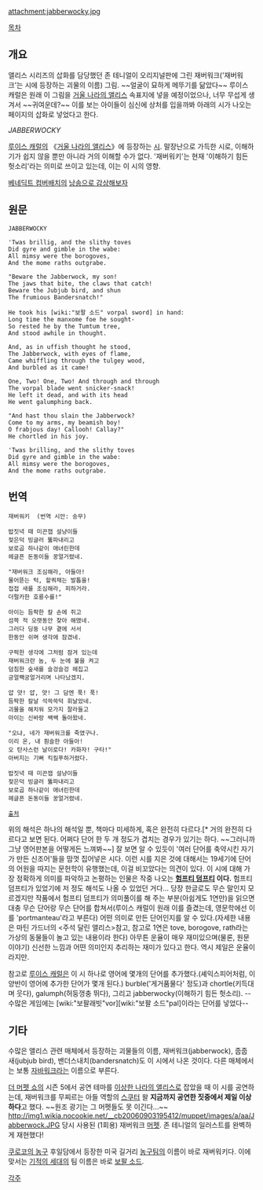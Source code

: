 attachment:jabberwocky.jpg

[[목차]]

== 개요 ==
앨리스 시리즈의 삽화를 담당했던 존 테니얼이 오리지널판에 그린 재버워크('재버워크'는 시에 등장하는 괴물의 이름) 그림. ~~얼굴이 묘하게 메뚜기를 닮았다~~ 루이스 캐럴은 원래 이 그림을 [[거울 나라의 앨리스]] 속표지에 넣을 예정이었으나, 너무 무섭게 생겨서 ~~귀여운데?~~ 이를 보는 아이들이 심신에 상처를 입을까봐 아래의 시가 나오는 페이지의 삽화로 넣었다고 한다.

''JABBERWOCKY''

[[루이스 캐럴]]의 《[[거울 나라의 앨리스]]》에 등장하는 [[시]].
말장난으로 가득한 시로, 이해하기가 쉽지 않을 뿐만 아니라 거의 이해할 수가 없다. '재버워키'는 현재 '이해하기 힘든 헛소리'라는 의미로 쓰이고 있는데, 이는 이 시의 영향.

[[베네딕트 컴버배치]]의 [http://youtu.be/S9TTzTU6Lnc 낭송으로 감상해보자]

== 원문 ==
 JABBERWOCKY

 'Twas brillig, and the slithy toves
 Did gyre and gimble in the wabe:
 All mimsy were the borogoves,
 And the mome raths outgrabe.

 "Beware the Jabberwock, my son!
 The jaws that bite, the claws that catch!
 Beware the Jubjub bird, and shun
 The frumious Bandersnatch!"

 He took his [wiki:"보팔 소드" vorpal sword] in hand:
 Long time the manxome foe he sought-
 So rested he by the Tumtum tree,
 And stood awhile in thought.

 And, as in uffish thought he stood,
 The Jabberwock, with eyes of flame,
 Came whiffling through the tulgey wood,
 And burbled as it came!

 One, Two! One, Two! And through and through
 The vorpal blade went snicker-snack!
 He left it dead, and with its head
 He went galumphing back.

 "And hast thou slain the Jabberwock?
 Come to my arms, my beamish boy!
 O frabjous day! Callooh! Callay?"
 He chortled in his joy.

 'Twas brilling, and the slithy toves
 Did gyre and gimble in the wabe:
 All mimsy were the borogoves,
 And the mome raths outgrabe.

== 번역 ==
 재버워키  (번역 시안: 송무)

 밥짓녁 때 미끈잽 설냥이들
 젖은덕 빙글러 뚫파내리고
 보로곱 하나같이 애녀린한데
 헤글픈 돈동이들 꿍얼거렸네.

 "재버워크 조심해라, 아들아!
 물어뜯는 턱, 할쿼채는 발톱을!
 접접 새를 조심해라, 피하거라.
 더펄카한 호룡수를!"

 아이는 듬팍한 칼 손에 쥐고
 섬쯕 적 오랫동안 찾아 해맸네.
 그러다 딩둥 나무 곁에 서서
 한동안 쉬며 생각에 잠겼네. 

 구퍽한 생각에 그처럼 잠겨 있는데
 재버워크란 놈, 두 눈에 불을 켜고
 덤침한 숲새를 슬겅슬겅 헤집고
 긍얼짹궁얼거리며 나타났겠지.

 얍 얏! 얍, 얏! 그 담엔 푹! 푹!
 듬팍한 칼날 석쓱쓱덕 휘날았네.
 괴물을 해치워 모가지 잘라들고
 아이는 신바랑 쌕쌕 돌아왔네.

 "오냐, 네가 재버워크를 죽였구나.
 이리 온, 내 훤슬한 아들아!
 오 탄사스런 날이로다! 카화자! 구타!"
 아버지는 기뻐 킥킬푸하거렸다.

 밥짓녁 때 미끈잽 설냥이들
 젖은덕 빙글러 뚫파내리고
 보로곱 하나같이 애녀린한데
 헤글픈 돈동이들 꿍얼거렸네.

 [http://edu.gsnu.ac.kr/~songmu/ 출처]

위의 해석은 하나의 해석일 뿐, 책마다 미세하게, 혹은 완전히 다르다.[* 거의 완전히 다르다고 보면 된다. 어쩌다 단어 한 두 개 정도가 겹치는 경우가 있기는 하다. ~~그러니까 그냥 영어판본을 어떻게든 느껴봐~~] 
잘 보면 알 수 있듯이 '여러 단어를 축약시킨 자기가 만든 신조어'들을 맘껏 집어넣은 시다. 이런 시를 지은 것에 대해서는 19세기에 단어의 어원을 따지는 문헌학이 유행했는데, 이걸 비꼬았다는 의견이 있다. 이 시에 대해 가장 정확하게 의미를 파악하고 논평하는 인물은 작중 나오는 '''[[험프티 덤프티]] 이다.''' 험프티 덤프티가 있었기에 저 정도 해석도 나올 수 있었던 거다... 당장 한글로도 무슨 말인지 모르겠지만 작품에서 험프티 덤프티가 의미풀이를 해 주는 부분(아쉽게도 1연만)을 읽으면 대충 무슨 단어랑 무슨 단어를 합쳐서(루이스 캐럴이 원래 이를 즐겼는데, 영문학에선 이를 'portmanteau'라고 부른다) 어떤 의미로 만든 단어인지를 알 수 있다.(자세한 내용은 마틴 가드너의 <주석 달린 앨리스>참고, 참고로 1연은 tove, borogove, rath라는 가상의 동물들이 놀고 있는 내용이라 한다)
아무튼 운율이 매우 재미있으며(물론, 원문 이야기) 신선한 느낌과 어떤 의미인지 추리하는 재미가 있다고 한다. 역시 제일은 운율이라지만.

참고로 [[루이스 캐럴]]은 이 시 하나로 영어에 몇개의 단어를 추가했다.(셰익스피어처럼, 이 양반이 영어에 추가한 단어가 몇개 된다.) burble('게거품물다' 정도)과 chortle(키득대며 웃다), galumph(허둥껑충 뛰다), 그리고 jabberwocky(이해하기 힘든 헛소리). --수많은 게임에는 [wiki:"보팔래빗"vor][wiki:"보팔 소드"pal]이라는 단어를 넣었다--

== 기타 ==
수많은 앨리스 관련 매체에서 등장하는 괴물들의 이름, 재버워크(jabberwock), 줍줍 새(jubjub bird), 밴더스내치(bandersnatch)도 이 시에서 나온 것이다. 다른 매체에서는 보통 [[자바워크]]라는 이름으로 부른다.

[[더 머펫 쇼]]의 시즌 5에서 공연 테마를 [[이상한 나라의 앨리스]]로 잡았을 때 이 시를 공연하는데, 재버워크를 무찌르는 아들 역할의 [[스쿠터]] 왈 '''지금까지 공연한 짓중에서 제일 이상하다'''고 했다. ~~원조 광기는 그 머펫들도 못 이긴다...~~
http://img1.wikia.nocookie.net/__cb20060903195412/muppet/images/a/aa/Jabberwock.JPG
당시 사용된 (1회용) 재버워크 [[머펫]]. 존 테니얼의 일러스트를 완벽하게 재현했다!

[[쿠로코의 농구]] 후일담에서 등장한 미국 길거리 [[농구]]팀의 이름이 바로 재버워키다. 이에 맞서는 [[기적의 세대]]의 팀 이름은 바로 [[보팔 소드]].

[[각주]]
